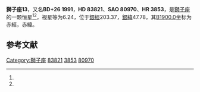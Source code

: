 {{Starbox begin
| name = 獅子座13
}}
{{Starbox observe
| epoch = [[J2000.0|J2000.0]]
| constell = [[獅子座|獅子座]]<ref name=SIMBAD>{{cite web
 | url=http://simbad.u-strasbg.fr/simbad/sim-id?Ident=HR+3853
 | title=Pulsating variable Star
 | publisher=Centre de Données astronomiques de Strasbourg
 | work=SIMBAD
 | accessdate=2012-07-13
 | archive-date=2019-09-30
 | archive-url=https://web.archive.org/web/20190930162951/http://simbad.u-strasbg.fr/simbad/sim-id?Ident=HR+3853
 | dead-url=no
 }}</ref><ref name=DATA>{{cite web
 | url=http://vizier.u-strasbg.fr/viz-bin/VizieR-5?-out.add=.&-source=5050&-corr=PK=HR&-out.max=9999&HR=3853
 | title=VizieR Detailed Page
 | accessdate=2012-07-13
 | archive-date=2016-03-05
 | archive-url=https://web.archive.org/web/20160305091551/http://vizier.u-strasbg.fr/viz-bin/VizieR-5?-out.add=.&-source=5050&-corr=PK=HR&-out.max=9999&HR=3853
 | dead-url=no
 }}</ref>
| 星官 = 
| ra = {{RA|9|41|38.5}}<ref name=SIMBAD /><ref name=DATA />
| dec = {{DEC|+25|54|46}}<ref name=SIMBAD /><ref name=DATA />
| appmag_v = 6.24<ref name=SIMBAD /><ref name=DATA />
}}
{{Starbox character
| class = gK2<ref name=SIMBAD /><ref name=DATA />
| b-v = 1.25<ref name=SIMBAD /><ref name=DATA />
| u-b = <ref name=SIMBAD /><ref name=DATA />
| r-i = 0.66<ref name=SIMBAD /><ref name=DATA />
| variable = 
}}
{{Starbox astrometry
| radial_v = 
| prop_mo_ra = -26
| parallax = 0.013
| p_error = 
}}
{{Starbox catalog
| names =BD+26 1991，[[SAO星表|SAO]] 80970，[[HD星表|HD]] 83821，[[HR星表|HR]] 3853}}
{{Starbox reference |Simbad=HR+3853}}
{{Starbox end}}

'''獅子座13'''，又名'''BD+26 1991'''，'''HD 83821'''、'''SAO 80970'''、'''HR 3853'''，是[[獅子座|獅子座]]的一颗恒星<ref name=SIMBAD /><ref name=DATA />，视星等为6.24，位于[[銀道座標系|銀經]]203.37，[[銀道座標系|銀緯]]47.78，其[[B1900.0|B1900.0]]坐标为赤經{{RA|9|35|53.3}}，赤緯{{DEC|+26|47.78|5}}。

== 参考文献 ==
{{reflist}}

{{star-stub}}

{{獅子座恒星}}
[[Category:獅子座|Category:獅子座]]
[[Category:HD和HDE天體|83821]]
[[Category:HR天體|3853]]
[[Category:SAO天體|80970]]